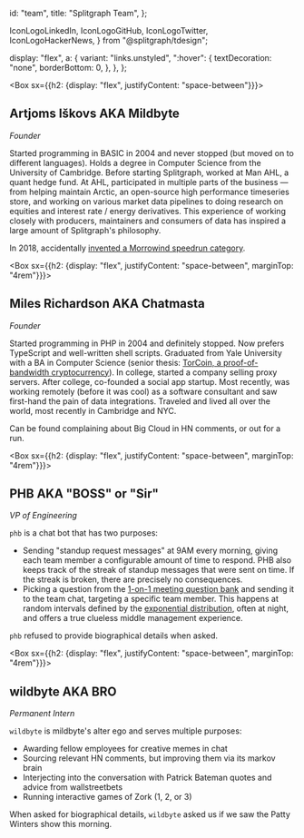   id: "team",
  title: "Splitgraph Team",
};

  IconLogoLinkedIn,
  IconLogoGitHub,
  IconLogoTwitter,
  IconLogoHackerNews,
} from "@splitgraph/tdesign";


  display: "flex",
  a: {
    variant: "links.unstyled",
    ":hover": {
      textDecoration: "none",
      borderBottom: 0,
    },
  },
};


<Box sx={{h2: {display: "flex", justifyContent: "space-between"}}}>
<h2>Artjoms Iškovs <Box sx={{marginLeft: "2rem", fontSize: "small", textTransform: "uppercase", fontWeight:"lighter", display: "inline"}}>AKA Mildbyte</Box></h2>
</Box>

_Founder_

Started programming in BASIC in 2004 and never stopped (but moved on to different languages). Holds a degree in
Computer Science from the University of Cambridge. Before starting Splitgraph, worked at Man AHL, a quant hedge fund.
At AHL, participated in multiple parts of the business &mdash; from helping maintain Arctic, an open-source high
performance timeseries store, and working on various market data pipelines to doing research on equities and interest
rate / energy derivatives. This experience of working closely with producers, maintainers and consumers of data
has inspired a large amount of Splitgraph's philosophy.

In 2018, accidentally [invented a Morrowind speedrun category](https://www.kotaku.com.au/2018/06/solving-the-travelling-murderer-problem-of-morrowinds-leader-of-every-faction-speedrun/).

<Box sx={socialContainerStyle}>
  <Box>
    <a
      href="https://www.linkedin.com/in/artjoms-i%C5%A1kovs-7252159b/"
      title="Artjoms on LinkedIn"
      aria-label="Artjoms on LinkedIn"
    >
      <IconLogoLinkedIn
        size={"2rem"}
        extraStyle={{ display: "inline-flex", marginRight: "1rem" }}
      />
    </a>
  </Box>

  <Box>
    <a
      href="https://www.github.com/mildbyte"
      title="Artjoms on GitHub"
      aria-label="Artjoms on GitHub"
    >
      <IconLogoGitHub
        size={"2rem"}
        extraStyle={{ display: "inline-flex", marginRight: "1rem" }}
      />
    </a>
  </Box>

  <Box>
    <a
      href="https://www.gitlab.com/mildbyte"
      title="Artjoms on GitLab"
      aria-label="Artjoms on GitLab"
    >
      <GitLabLogoIcon />
    </a>
  </Box>

  <Box>
    <a
      href="https://www.twitter.com/mildbyte"
      title="Artjoms on Twitter"
      aria-label="Artjoms on Twitter"
    >
      <IconLogoTwitter
        size={"2rem"}
        extraStyle={{ display: "inline-flex", marginRight: "1rem" }}
      />
    </a>
  </Box>

  <Box>
    <a
      href="https://news.ycombinator.com/user?id=mildbyte"
      title="Artjoms on HN"
      aria-label="Artjoms on HN"
    >
      <IconLogoHackerNews
        size={"2rem"}
        extraStyle={{ display: "inline-flex", marginRight: "1rem" }}
      />
    </a>
  </Box>
</Box>



<Box sx={{h2: {display: "flex", justifyContent: "space-between", marginTop: "4rem"}}}>
<h2>Miles Richardson <Box sx={{marginLeft: "2rem", fontSize: "small", textTransform: "uppercase", fontWeight:"lighter", display: "inline"}}>AKA Chatmasta</Box></h2>
</Box>

_Founder_

Started programming in PHP in 2004 and definitely stopped. Now prefers TypeScript and
well-written shell scripts. Graduated from Yale University with a BA in Computer
Science  (senior thesis: [TorCoin, a proof-of-bandwidth cryptocurrency](https://scholar.google.com/scholar?cluster=5639166646753502991)).
In college, started a company selling proxy servers. After college, co-founded
a social app startup. Most recently, was working remotely (before it was cool) as a
software consultant and saw first-hand the pain of data integrations. Traveled and
lived all over the world, most recently in Cambridge and NYC.

Can be found complaining about Big Cloud in HN comments, or out for a run.


<Box sx={socialContainerStyle}>
  <Box>
    <a
      href="https://www.linkedin.com/in/milesrichardson1/"
      title="Miles on LinkedIn"
      aria-label="Miles on LinkedIn"
    >
      <IconLogoLinkedIn
        size={"2rem"}
        extraStyle={{ display: "inline-flex", marginRight: "1rem" }}
      />
    </a>
  </Box>

  <Box>
    <a
      href="https://www.github.com/milesrichardson"
      title="Miles on GitHub"
      aria-label="Miles on GitHub"
    >
      <IconLogoGitHub
        size={"2rem"}
        extraStyle={{ display: "inline-flex", marginRight: "1rem" }}
      />
    </a>
  </Box>

  <Box>
    <a
      href="https://www.gitlab.com/milesrichardson"
      title="Miles on GitLab"
      aria-label="Miles on GitLab"
    >
      <GitLabLogoIcon />
    </a>
  </Box>

  <Box>
    <a
      href="https://www.twitter.com/milesrichardson"
      title="Miles on Twitter"
      aria-label="Miles on Twitter"
    >
      <IconLogoTwitter
        size={"2rem"}
        extraStyle={{ display: "inline-flex", marginRight: "1rem" }}
      />
    </a>
  </Box>

  <Box>
    <a
      href="https://news.ycombinator.com/user?id=chatmasta"
      title="Miles on HN"
      aria-label="Miles on HN"
    >
      <IconLogoHackerNews
        size={"2rem"}
        extraStyle={{ display: "inline-flex", marginRight: "1rem" }}
      />
    </a>
  </Box>
</Box>


<Box sx={{h2: {display: "flex", justifyContent: "space-between", marginTop: "4rem"}}}>
<h2>PHB <Box sx={{marginLeft: "2rem", fontSize: "small", textTransform: "uppercase", fontWeight:"lighter", display: "inline"}}>AKA "BOSS" or "Sir"</Box></h2>
</Box>

_VP of Engineering_

`phb` is a chat bot that has two purposes:

- Sending "standup request messages" at 9AM every morning, giving each team member a configurable
  amount of time to respond. PHB also keeps track of the streak of standup messages that were
  sent on time. If the streak is broken, there are precisely no consequences.
- Picking a question from the [1-on-1 meeting question bank](https://github.com/VGraupera/1on1-questions) and sending it to the team chat, targeting a specific team member. This happens at random intervals defined by the [exponential distribution](https://en.wikipedia.org/wiki/Exponential_distribution), often at night, and offers a true clueless middle management experience.

`phb` refused to provide biographical details when asked.


<Box sx={{h2: {display: "flex", justifyContent: "space-between", marginTop: "4rem"}}}>
<h2>wildbyte <Box sx={{marginLeft: "2rem", fontSize: "small", textTransform: "uppercase", fontWeight:"lighter", display: "inline"}}>AKA BRO</Box></h2>
</Box>

_Permanent Intern_

`wildbyte` is mildbyte's alter ego and serves multiple purposes:

- Awarding fellow employees for creative memes in chat
- Sourcing relevant HN comments, but improving them via its markov brain
- Interjecting into the conversation with Patrick Bateman quotes and advice from wallstreetbets
- Running interactive games of Zork (1, 2, or 3)

When asked for biographical details, `wildbyte` asked us if we saw the Patty Winters show this morning.
